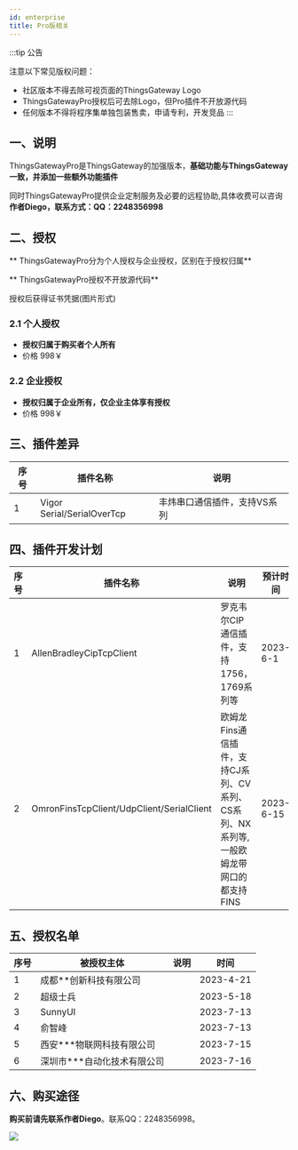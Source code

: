 ```yaml
---
id: enterprise
title: Pro版相关
---
```



:::tip 公告

注意以下常见版权问题：

- 社区版本不得去除可视页面的ThingsGateway Logo
- ThingsGatewayPro授权后可去除Logo，但Pro插件不开放源代码
- 任何版本不得将程序集单独包装售卖，申请专利，开发竞品
:::  

## 一、说明

ThingsGatewayPro是ThingsGateway的加强版本，**基础功能与ThingsGateway一致，并添加一些额外功能插件**

同时ThingsGatewayPro提供企业定制服务及必要的远程协助,具体收费可以咨询**作者Diego，联系方式：QQ：2248356998**

## 二、授权

** ThingsGatewayPro分为个人授权与企业授权，区别在于授权归属**

** ThingsGatewayPro授权不开放源代码**

授权后获得证书凭据(图片形式)

### 2.1 个人授权

- **授权归属于购买者个人所有**
- 价格 998￥

### 2.2 企业授权

- **授权归属于企业所有，仅企业主体享有授权**
- 价格 998￥


## 三、插件差异

|序号| 插件名称           |  说明      |            
|----| ---------------| --------------------------|
|1| Vigor Serial/SerialOverTcp | 丰炜串口通信插件，支持VS系列|

## 四、插件开发计划

|序号| 插件名称           |  说明      |     预计时间           |       
|----| ---------------| --------------------------|-------------------|
|1| AllenBradleyCipTcpClient | 罗克韦尔CIP通信插件，支持1756，1769系列等| 2023-6-1|
|2| OmronFinsTcpClient/UdpClient/SerialClient | 欧姆龙Fins通信插件，支持CJ系列、CV系列、CS系列、NX系列等,一般欧姆龙带网口的都支持FINS| 2023-6-15|


## 五、授权名单

|序号| 被授权主体           |  说明      |     时间           |       
|----| ---------------| --------------------------|-------------------|
|1| 成都**创新科技有限公司 | | 2023-4-21|
|2| 超级士兵 | | 2023-5-18|
|3| SunnyUI | | 2023-7-13|
|4| 俞智峰 | | 2023-7-13|
|5| 西安***物联网科技有限公司 | | 2023-7-15|
|6| 深圳市***自动化技术有限公司 | | 2023-7-16|


## 六、购买途径

**购买前请先联系作者Diego**。联系QQ：2248356998。

![](/img/docs/pay.png) 




